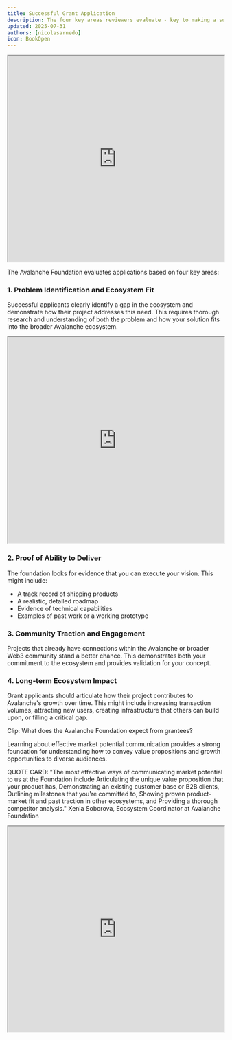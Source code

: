 ```yaml
---
title: Successful Grant Application
description: The four key areas reviewers evaluate - key to making a successful grant application
updated: 2025-07-31
authors: [nicolasarnedo]
icon: BookOpen
---
```


<div style={{ margin: '2rem 0' }}>
  <iframe 
    src="https://drive.google.com/file/d/1VedGl4st-7QffhAYPzAEyGoVhUWCFoH_/preview" 
    width="100%" 
    height="480" 
    allow="autoplay"
    style={{ border: 'none', borderRadius: '8px' }}
  ></iframe>
</div>

The Avalanche Foundation evaluates applications based on four key areas:

### 1. Problem Identification and Ecosystem Fit

Successful applicants clearly identify a gap in the ecosystem and demonstrate how their project addresses this need. This requires thorough research and understanding of both the problem and how your solution fits into the broader Avalanche ecosystem.

<div style={{ margin: '2rem 0' }}>
  <iframe 
    src="https://drive.google.com/file/d/1I8KimUXT-1c-9UnSiK-fa32B_eobOU8D/preview" 
    width="100%" 
    height="480" 
    allow="autoplay"
    style={{ border: 'none', borderRadius: '8px' }}
  ></iframe>
</div>

### 2. Proof of Ability to Deliver

The foundation looks for evidence that you can execute your vision. This might include:
- A track record of shipping products
- A realistic, detailed roadmap
- Evidence of technical capabilities
- Examples of past work or a working prototype

### 3. Community Traction and Engagement

Projects that already have connections within the Avalanche or broader Web3 community stand a better chance. This demonstrates both your commitment to the ecosystem and provides validation for your concept.

### 4. Long-term Ecosystem Impact

Grant applicants should articulate how their project contributes to Avalanche's growth over time. This might include increasing transaction volumes, attracting new users, creating infrastructure that others can build upon, or filling a critical gap.

Clip: What does the Avalanche Foundation expect from grantees?

Learning about effective market potential communication provides a strong foundation for understanding how to convey value propositions and growth opportunities to diverse audiences.

QUOTE CARD: "The most effective ways of communicating market potential to us at the Foundation include 
Articulating the unique value proposition that your product has, 
Demonstrating an existing customer base or B2B clients, 
Outlining milestones that you're committed to, 
Showing proven product-market fit and past traction in other ecosystems, and 
Providing a thorough competitor analysis."
 Xenia Soborova, Ecosystem Coordinator at Avalanche Foundation

<div style={{ margin: '2rem 0' }}>
  <iframe 
    src="https://drive.google.com/file/d/1JbwkmWa8kPaHHkTkLb8bKODqtkndo20Y/preview" 
    width="100%" 
    height="480" 
    allow="autoplay"
    style={{ border: 'none', borderRadius: '8px' }}
  ></iframe>
</div>


